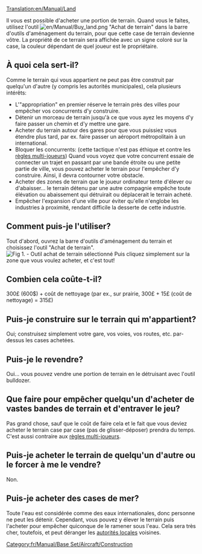 [[Translation:en/Manual/Land]]


Il vous est possible d'acheter une portion de terrain. Quand vous le faites, utilisez l'outil [[File:en/Manual/Buy land.png]] "Achat de terrain" dans la barre d'outils d'aménagement du terrain, pour que cette case de terrain devienne vôtre. La propriété de ce terrain sera affichée avec un signe coloré sur la case, la couleur dépendant de quel joueur est le propriétaire.

==À quoi cela sert-il?==
Comme le terrain qui vous appartient ne peut pas être construit par quelqu'un d'autre (y compris les autorités municipales), cela plusieurs intérêts:

*L'"appropriation" en premier réserve le terrain près des villes pour empêcher vos concurrents d'y construire.
*Détenir un morceau de terrain jusqu'à ce que vous ayez les moyens d'y faire passer un chemin et d'y mettre une gare.
*Acheter du terrain autour des gares pour que vous puissiez vous étendre plus tard, par ex. faire passer un aéroport métropolitain à un international.
*Bloquer les concurrents: (cette tactique n'est pas éthique et contre les [[fr/Community/Play Style/Règles multi-joueurs|règles multi-joueurs]]) Quand vous voyez que votre concurrent essaie de connecter un trajet en passant par une bande étroite ou une petite partie de ville, vous pouvez acheter le terrain pour l'empêcher d'y construire. Ainsi, il devra contourner votre obstacle.
*Acheter des zones de terrain que le joueur ordinateur tente d'élever ou d'abaisser... le terrain détenu par une autre compagnie empêche toute élévation ou abaissement qui détruirait ou déplacerait le terrain acheté.
*Empêcher l'expansion d'une ville pour éviter qu'elle n'englobe les industries à proximité, rendant difficile la desserte de cette industrie.

==Comment puis-je l'utiliser?==

Tout d'abord, ouvrez la barre d'outils d'aménagement du terrain et choisissez l'outil "Achat de terrain".
[[File:en/Manual/Landscaping.png|center|frame|Fig 1. - Outil achat de terrain sélectionné]]
Puis cliquez simplement sur la zone que vous voulez acheter, et c'est tout!

==Combien cela coûte-t-il?==
300£ (600$) + coût de nettoyage (par ex., sur prairie, 300£ + 15£ (coût de nettoyage) = 315£)

==Puis-je construire sur le terrain qui m'appartient?==
Oui; construisez simplement votre gare, vos voies, vos routes, etc. par-dessus les cases achetées.

==Puis-je le revendre?==
Oui... vous pouvez vendre une portion de terrain en le détruisant avec l'outil bulldozer.

==Que faire pour empêcher quelqu'un d'acheter de vastes bandes de terrain et d'entraver le jeu?==
Pas grand chose, sauf que le coût de faire cela et le fait que vous deviez acheter le terrain case par case (pas de glisser-déposer) prendra du temps. C'est aussi contraire aux [[fr/Community/Play Style/Règles multi-joueurs|règles multi-joueurs]].

==Puis-je acheter le terrain de quelqu'un d'autre ou le forcer à me le vendre?==
Non.

==Puis-je acheter des cases de mer?==
Toute l'eau est considérée comme des eaux internationales, donc personne ne peut les détenir. Cependant, vous pouvez y élever le terrain puis l'acheter pour empêcher quiconque de le ramener sous l'eau. Cela sera très cher, toutefois, et peut déranger les [[fr/Manual/Municipalité|autorités locales]] voisines.

[[Category:fr/Manual/Base Set/Aircraft/Construction]]